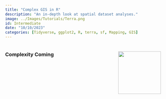 ```yaml
---
title: "Complex GIS in R"
description: "An in-depth look at spatial dataset analyses."
image: ../Images/Tutorials/Terra.png
id: Intermediate
date: "10/10/2023"
categories: [Tidyverse, ggplot2, R, terra, sf, Mapping, GIS]
---
```


# <img src='../Images/Tutorials/Terra.png' align="right" height="138.5" /></a>


### Complexity Coming 


